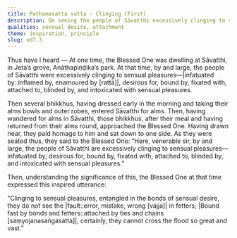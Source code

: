 ```yaml
---
title: Paṭhamasatta sutta - Clinging (First)
description: On seeing the people of Sāvatthi excessively clinging to sensual pleasures, the Buddha expresses an inspired utterance on the bondage that ensues from sensual desire.
qualities: sensual desire, attachment
theme: inspiration, principle
slug: ud7.3
---
```


Thus have I heard — At one time, the Blessed One was dwelling at Sāvatthi, in Jeta’s grove, Anāthapiṇḍika’s park. At that time, by and large, the people of Sāvatthi were excessively clinging to sensual pleasures—|infatuated by::inflamed by, enamoured by [rattā]|, desirous for, bound by, fixated with, attached to, blinded by, and intoxicated with sensual pleasures.

Then several bhikkhus, having dressed early in the morning and taking their alms bowls and outer robes, entered Sāvatthi for alms. Then, having wandered for alms in Sāvatthi, those bhikkhus, after their meal and having returned from their alms round, approached the Blessed One. Having drawn near, they paid homage to him and sat down to one side. As they were seated thus, they said to the Blessed One: “Here, venerable sir, by and large, the people of Sāvatthi are excessively clinging to sensual pleasures—infatuated by, desirous for, bound by, fixated with, attached to, blinded by, and intoxicated with sensual pleasures.”

Then, understanding the significance of this, the Blessed One at that time expressed this inspired utterance:

“Clinging to sensual pleasures, entangled in the bonds of sensual desire,
they do not see the |fault::error, mistake, wrong [vajja]| in fetters;
|Bound fast by bonds and fetters::attached by ties and chains [saṃyojanasaṅgasatta]|, certainly,
they cannot cross the flood so great and vast.”